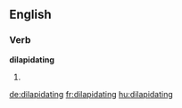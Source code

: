 ==English==

===Verb===
'''dilapidating'''

# {{present participle of|dilapidate}}

[[de:dilapidating]]
[[fr:dilapidating]]
[[hu:dilapidating]]